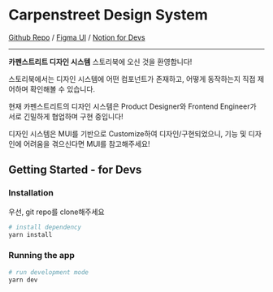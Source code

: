 # Carpenstreet Design System

[Github Repo](https://github.com/carpenstreet/carpenstreet-design-system) / [Figma UI](https://www.figma.com/file/qfL0NXrfMVNIlBszjy8T8z/ACON-Design-System-(%EA%B3%B5%EC%82%AC%EC%A4%91)?type=design&node-id=3094-7458&mode=design&t=FsttCytOZBrFjhU4-0) / [Notion for Devs](https://www.notion.so/acon3d/ed8845021291449684fa47da8c711fa1?pvs=4)

---

**카펜스트리트 디자인 시스템** 스토리북에 오신 것을 환영합니다!

스토리북에서는 디자인 시스템에 어떤 컴포넌트가 존재하고, 어떻게 동작하는지 직접 제어하며 확인해볼 수 있습니다.

현재 카펜스트리트의 디자인 시스템은 Product Designer와 Frontend Engineer가 서로 긴밀하게 협업하며 구현 중입니다!

디자인 시스템은 MUI를 기반으로 Customize하여 디자인/구현되었으니, 기능 및 디자인에 어려움을 겪으신다면 MUI를 참고해주세요!

## Getting Started - for Devs

### Installation

우선, git repo를 clone해주세요

```bash
# install dependency
yarn install
```

### Running the app
```bash
# run development mode
yarn dev
```

